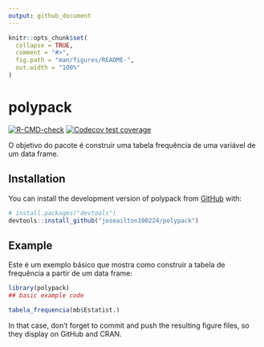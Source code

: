 ```yaml
---
output: github_document
---
```


<!-- README.md is generated from README.Rmd. Please edit that file -->

```r
knitr::opts_chunk$set(
  collapse = TRUE,
  comment = "#>",
  fig.path = "man/figures/README-",
  out.width = "100%"
)
```

# polypack

<!-- badges: start -->
[![R-CMD-check](https://github.com/joseailton100224/polypack/actions/workflows/R-CMD-check.yaml/badge.svg)](https://github.com/joseailton100224/polypack/actions/workflows/R-CMD-check.yaml)
[![Codecov test coverage](https://codecov.io/gh/joseailton100224/polypack/branch/main/graph/badge.svg)](https://app.codecov.io/gh/joseailton100224/polypack?branch=main)
<!-- badges: end -->

O objetivo do pacote é construir uma tabela frequência de uma variável de um data frame.

## Installation

You can install the development version of polypack from [GitHub](https://github.com/) with:

``` r
# install.packages("devtools")
devtools::install_github("joseailton100224/polypack")
```

## Example

Este é um exemplo básico que mostra como construir a tabela de frequência a partir de um
data frame:

```r
library(polypack)
## basic example code

tabela_frequencia(mb$Estatist.)

```



In that case, don't forget to commit and push the resulting figure files, so they display on GitHub and CRAN.
